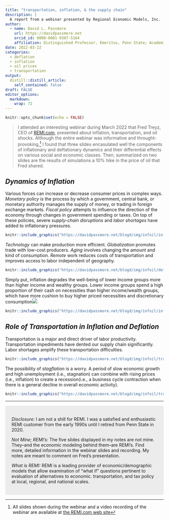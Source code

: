 ```yaml
---
title: "transportation, inflation, & the supply chain"
description: |
  A report from a webinar presented by Regional Economic Models, Inc.
author:
  - name: David L. Passmore
    url: https://davidpassmore.net
    orcid_id: 0000-0001-9307-5164
    affiliation: Distinguished Professor, Emeritus, Penn State; Academic Visitor, University of Pittsburgh
date: 2022-03-22
categories:
  - deflation
  - inflation
  - oil prices
  - transportation
output:
  distill::distill_article:
    self_contained: false
draft: FALSE
editor_options: 
  markdown: 
    wrap: 72
---
```



```r
knitr::opts_chunk$set(echo = FALSE)
```



>I attended an interesting webinar during March 2022 that Fred Treyz, CEO of [REMI.com](https://remi.com), presented about inflation, transportation, and oil shocks. Although the entire webinar was informative and throught-provoking,^[All slides shown during the webinar and a video recording of the webinar are available at [the REMI.com web site](https://www.remi.com/event/transportation-inflation-and-the-supply-chain/)] I found that three slides encasulated well the components of inflationary and deflationary dynamics and their differential effects on various social and economic classes. Then, summarized on two slides are the results of simulations a 10% hike in the price of oil that Fred shared. 

## *Dynamics of Inflation*

Various forces can increase or decrease consumer prices in complex ways. *Monetary policy* is the process by which a government, central bank, or monetary authority manages the supply of money, or trading in foreign exchange markets. *Fiscal policy* attempts to influence the direction of the economy through changes in government spending or taxes. On top of these policies, severe *supply-chain disruptions* and *labor shortages* have added to inflationary pressures.

```r
knitr::include_graphics("https://davidpassmore.net/blogd/img/infoil/infl1.png")
```
*Technology* can make production more efficient. *Globalization* promotes trade with low-cost producers. *Aging* involves changing the amount and kind of consumption. *Remote* work reduces costs of transportation and improves access to labor independent of geography. 

```r
knitr::include_graphics("https://davidpassmore.net/blogd/img/infoil/defl1.png")
```

Simply put, inflation degrades the well-being of lower income groups more than higher income and wealthy groups. Lower income groups spend a high proportion of their cash on necessities than higher income/wealth groups, which have more cushion to buy higher priced necessities and discretionary consumption![](inflpacts.jpg)

```r
knitr::include_graphics("https://davidpassmore.net/blogd/img/infoil/inflpacts.png")
```

## *Role of Transportation in Inflation and Deflation*

Transportation is a major and direct driver of labor productivity. 
Transportation impediments have dented our supply chain significantly. Labor shortages amplify these transportation difficulties. 

```r
knitr::include_graphics("https://davidpassmore.net/blogd/img/infoil/trans1.png")
```

The possibility of *stagflation* is a worry. A period of slow economic growth and high unemployment (i.e., stagnation) can combine with rising prices (i.e., inflation) to create a recession(i.e., a business cycle contraction when there is a general decline in overall economic activity).

```r
knitr::include_graphics("https://davidpassmore.net/blogd/img/infoil/trans2.png")
```

***

```{=html}
<style>
div.blue { background-color:#ececec; border-radius: 5px; padding: 20px;}
</style>
```
::: blue
*Disclosure:* I am not a shill for REMI. I was a satisfied and enthusiastic REMI customer from the early 1990s until I retired from Penn State in 2020. 

*Not Mine; REMI's:* The five slides displayed in my notes are not mine. They--and the economic modeling behind them--are REMI's. Find more, detailed information in the webinar slides and recording. My notes are meant to comment on Fred's presentation.

*What is REMI:* REMI is a leading provider of economic/demographic models that allow examination of "what if" questions pertinent to evaluation of alternatives to economic. transportation, and tax policy at local, regional, and national scales.
:::


